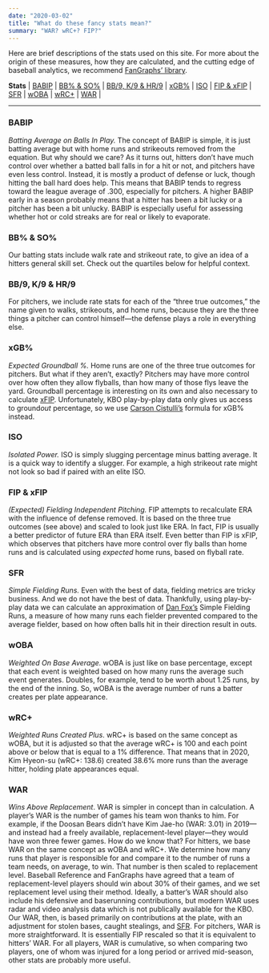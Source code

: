 ```yaml
---
date: "2020-03-02"
title: "What do these fancy stats mean?"
summary: "WAR? wRC+? FIP?"
---
```


Here are brief descriptions of the stats used on this site. For more about the origin of these measures, how they are calculated, and the cutting edge of baseball analytics, we recommend [FanGraphs' library](https://library.fangraphs.com/).

**Stats** | [BABIP](#babip) | [BB% & SO%](#bbso) | [BB/9, K/9 & HR/9](#bbkhr) | [xGB%](#xgbpct) | [ISO](#iso) | [FIP & xFIP](#fip) | [SFR](#sfr) | [wOBA](#woba) | [wRC+](#wrc) | [WAR](#war) |

***
 
### BABIP {#babip}
*Batting Average on Balls In Play.* The concept of BABIP is simple, it is just batting average but with home runs and strikeouts removed from the equation. But why should we care? As it turns out, hitters don't have much control over whether a batted ball falls in for a hit or not, and pitchers have even less control. Instead, it is mostly a product of defense or luck, though hitting the ball hard does help. This means that BABIP tends to regress toward the league average of .300, especially for pitchers. A higher BABIP early in a season probably means that a hitter has been a bit lucky or a pitcher has been a bit unlucky. BABIP is especially useful for assessing whether hot or cold streaks are for real or likely to evaporate.

### BB% & SO% {#bbso}
Our batting stats include walk rate and strikeout rate, to give an idea of a hitters general skill set. Check out the quartiles below for helpful context. 

### BB/9, K/9 & HR/9 {#bbkhr}
For pitchers, we include rate stats for each of the "three true outcomes," the name given to walks, strikeouts, and home runs, because they are the three things a pitcher can control himself—the defense plays a role in everything else.

### xGB% {#xgbpct}
*Expected Groundball %.* Home runs are one of the three true outcomes for pitchers. But what if they aren't, exactly? Pitchers may have more control over how often they allow flyballs, than how many of those flys leave the yard. Groundball percentage is interesting on its own and also necessary to calculate [xFIP](#fip). Unfortunately, KBO play-by-play data only gives us access to ground*out* percentage, so we use [Carson Cistulli's](https://blogs.fangraphs.com/converting-goao-to-gb/) formula for xGB% instead. 

### ISO {#iso}
*Isolated Power.* ISO is simply slugging percentage minus batting average. It is a quick way to identify a slugger. For example, a high strikeout rate might not look so bad if paired with an elite ISO.

### FIP & xFIP {#fip}
*(Expected) Fielding Independent Pitching.* FIP attempts to recalculate ERA with the influence of defense removed. It is based on the three true outcomes (see above) and scaled to look just like ERA. In fact, FIP is usually a better predictor of future ERA than ERA itself. Even better than FIP is xFIP, which observes that pitchers have more control over fly balls than home runs and is calculated using *expected* home runs, based on flyball rate.

### SFR {#sfr}
*Simple Fielding Runs.* Even with the best of data, fielding metrics are tricky business. And we do not have the best of data. Thankfully, using play-by-play data we can calculate an approximation of [Dan Fox's](https://www.baseballprospectus.com/news/article/7072/schrodingers-bat-simple-fielding-runs-version-1-0/) Simple Fielding Runs, a measure of how many runs each fielder prevented compared to the average fielder, based on how often balls hit in their direction result in outs.

### wOBA {#woba}
*Weighted On Base Average.* wOBA is just like on base percentage, except that each event is weighted based on how many runs the average such event generates. Doubles, for example, tend to be worth about 1.25 runs, by the end of the inning. So, wOBA is the average number of runs a batter creates per plate appearance.

### wRC+ {#wrc}
*Weighted Runs Created Plus*. wRC+ is based on the same concept as wOBA, but it is adjusted so that the average wRC+ is 100 and each point above or below that is equal to a 1% difference. That means that in 2020, Kim Hyeon-su (wRC+: 138.6) created 38.6% more runs than the average hitter, holding plate appearances equal.

### WAR {#war}
*Wins Above Replacement*. WAR is simpler in concept than in calculation. A player's WAR is the number of games his team won thanks to him. For example, if the Doosan Bears didn't have Kim Jae-ho (WAR: 3.01) in 2019—and instead had a freely available, replacement-level player—they would have won three fewer games. How do we know that? For hitters, we base WAR on the same concept as wOBA and wRC+. We determine how many runs that player is responsible for and compare it to the number of runs a team needs, on average, to win. That number is then scaled to replacement level. Baseball Reference and FanGraphs have agreed that a team of replacement-level players should win about 30% of their games, and we set replacement level using their method. Ideally, a batter's WAR should also include his defensive and baserunning contributions, but modern WAR uses radar and video analysis data which is not publically available for the KBO. Our WAR, then, is based primarily on contributions at the plate, with an adjustment for stolen bases, caught stealings, and [SFR](#sfr). For pitchers, WAR is more straightforward. It is essentially FIP rescaled so that it is equivalent to hitters' WAR. For all players, WAR is cumulative, so when comparing two players, one of whom was injured for a long period or arrived mid-season, other stats are probably more useful.